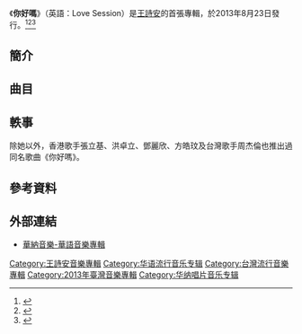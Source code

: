 {{Album infobox | <!-- See Wikipedia:WikiProject_Albums -->
|  Name        = 《你好嗎》
|  Type        = [[專輯|專輯]]
|  Artist      = [[王詩安|王詩安]]
|  Cover       = 
|  Background  = 
|  Released    = 2013年8月23日
|  Recorded    = 
|  Genre       = [[華語流行音樂|華語流行]]
|  Length      = 
|  Label       = [[華納唱片|華納唱片]]
|  Number      = 
|  Producer    = 
|  Last album	= 
|  This album	= '''[[你好嗎|你好嗎]]'''<br />（2013年）
|  Next album	= '''[[詩_(2017年王詩安專輯)|詩]]'''<br />（2017年）
}}
《'''你好嗎'''》（英語：Love Session）是[[王詩安|王詩安]]的首張專輯，於2013年8月23日發行。<ref>{{cite news | language = zh | url = https://n.yam.com/Article/20130807668464 | title = 華納重量新人Diana王詩安 鬼月勇闖歌壇 | publisher = yam蕃薯藤新聞 | date = 2013-08-07 | accessdate = 2017-11-25 | archive-date = 2019-03-06 | archive-url = https://web.archive.org/web/20190306111322/https://n.yam.com/Article/20130807668464 | dead-url = no }}</ref><ref>{{cite news | language = zh | url = http://www.epochtimes.com.tw/n68787/%E7%8E%8B%E8%A9%A9%E5%AE%89%E5%8B%87%E9%97%96%E6%AD%8C%E5%A3%87-%E8%95%AD%E6%95%AC%E9%A8%B0%E6%9E%97%E4%BF%8A%E5%82%91%E9%80%81%E7%A5%9D%E7%A6%8F.html | title = 王詩安勇闖歌壇 蕭敬騰林俊傑送祝福 | publisher = 大紀元娛樂新聞 | date = 2013-08-24 | accessdate = 2017-11-25 | archive-date = 2019-03-06 | archive-url = https://web.archive.org/web/20190306044251/http://www.epochtimes.com.tw/n68787/%E7%8E%8B%E8%A9%A9%E5%AE%89%E5%8B%87%E9%97%96%E6%AD%8C%E5%A3%87-%E8%95%AD%E6%95%AC%E9%A8%B0%E6%9E%97%E4%BF%8A%E5%82%91%E9%80%81%E7%A5%9D%E7%A6%8F.html | dead-url = no }}</ref><ref>{{cite news | language = zh | url = https://star.ettoday.net/news/266065?t=%E7%8E%8B%E8%A9%A9%E5%AE%89%E6%AD%8C%E6%9B%B2%E7%9F%A5%E5%90%8D%E5%BA%A6%E5%A4%AA%E9%AB%98%E3%80%80%E7%AC%91%E7%A8%B1%E5%90%8D%E5%AD%97%E8%A2%AB%E6%94%B9%E7%82%BA%E3%80%8C%E4%BD%A0%E5%A5%BD%E5%97%8E%E3%80%8D | title = 王詩安歌曲知名度太高　笑稱名字被改為「你好嗎」 | publisher = ETtoday星光雲 | date = 2013-09-05 | accessdate = 2017-11-25 | archive-date = 2017-12-07 | archive-url = https://web.archive.org/web/20171207012108/https://star.ettoday.net/news/266065?t=%E7%8E%8B%E8%A9%A9%E5%AE%89%E6%AD%8C%E6%9B%B2%E7%9F%A5%E5%90%8D%E5%BA%A6%E5%A4%AA%E9%AB%98%E3%80%80%E7%AC%91%E7%A8%B1%E5%90%8D%E5%AD%97%E8%A2%AB%E6%94%B9%E7%82%BA%E3%80%8C%E4%BD%A0%E5%A5%BD%E5%97%8E%E3%80%8D | dead-url = no }}</ref>
== 簡介 ==

== 曲目 ==
{{Tracklist
| collapsed = 
| headline = 
| font_size = 
| total_length = 

| all_writing = 
| all_music = 
| all_lyrics = 
| all_arranger = 
| all_producer = 
| all_except =

| title1 = 你好嗎
| note1 = Hello
| longnote1 = '''第二波主打'''
| music1 = [[李偉菘|李偉菘]]
| lyrics1 = [[馬嵩惟|馬嵩惟]]
| arranger1 = [[Martin_Tang|Martin Tang]]
| producer1 = [[李偉菘|李偉菘]]
| length1 = 4:08

| title2 = 我的我自己
| note2 = Me & I
| longnote2 = '''第四波主打'''
| music2 = Daniel Gidlund / Charlie Mason
| lyrics2 = [[嚴云農|嚴云農]]
| arranger2 = [[劉文仁|劉文仁]]
| producer2 = [[楊鈞堯|楊鈞堯]] 
| length2 = 3:43

| title3 = 穿盔甲的精靈
| note3 = Armored Wizard
| longnote3 = 
| music3 = [[李偲菘|李偲菘]]
| lyrics3 = [[姚若龍|姚若龍]]
| arranger3 = [[Martin_Tang|Martin Tang]]
| producer3 = [[李偲菘|李偲菘]]
| length3 = 4:28

| title4 = 早熟
| note4 = Too Young To Love
| longnote4 = '''第三波主打'''
| music4 = [[馬奕強|馬奕強]]
| lyrics4 = [[姚若龍|姚若龍]]
| arranger4 = [[Terence_Teo|Terence Teo]]
| producer4 = [[馬奕強|馬奕強]]
| length4 = 4:42

| title5 = 有點不捨
| note5 = Can't Let Go
| longnote5 = 
| music5 = [[伍家輝|伍家輝]]
| lyrics5 = [[管啟源|管啟源]]、[[伍家輝|伍家輝]]
| arranger5 = [[Terence_Teo|Terence Teo]]
| producer5 = [[李偉菘|李偉菘]]
| length5 = 3:59

| title6 = Hey Boy
| note6 =  
| longnote6 = '''第五波主打'''
| music6 = [[方大同|方大同]]
| lyrics6 = [[崔惟楷|崔惟楷]]
| arranger6 = [[方大同|方大同]]
| producer6 = [[方大同|方大同]]
| length6 = 3:05

| title7 = 不說不
| note7 = No No No No
| longnote7 = 
| music7 = [[黃晟峰|黃晟峰]]
| lyrics7 = [[梁錦興|梁錦興]]
| arranger7 = [[小安|小安]]
| producer7 = [[小安|小安]]
| length7 = 3:22

| title8 = 最最愛
| note8 = Loveee!
| longnote8 = 
| music8 = Davor Vulama / Rachel Suter
| lyrics8 = [[崔惟楷|崔惟楷]]
| arranger8 = [[劉文仁|劉文仁]]
| producer8 = [[楊鈞堯|楊鈞堯]]
| length8 = 3:52

| title9 = 我不要再難過
| note9 = Sad-less
| longnote9 = (台視、三立都會台偶像劇《[[向前走向愛走|向前走向愛走]]》插曲、網路劇《[[女人三分熟|女人三分熟]]》插曲)
| music9 = [[宇珩|宇珩]]
| lyrics9 = [[管啟源|管啟源]]
| arranger9 = [[葉庭貴|葉庭貴]]
| producer9 = [[馬毓芬|馬毓芬]]
| length9 = 4:54

| title10 = Skinny Love
| note10 = 
| longnote10 = '''首波主打歌'''
| music10 = Justin Vernon
| lyrics10 = Justin Vernon
| arranger10 = [[陳蔚甄|陳蔚甄]]
| producer10 = [[李偲菘|李偲菘]]
| length10 = 3:36
}}

== 軼事 ==
除她以外，香港歌手張立基、洪卓立、鄧麗欣、方皓玟及台灣歌手周杰倫也推出過同名歌曲《你好嗎》。

==參考資料==
{{reflist}}

==外部連結==
* [https://web.archive.org/web/20171201033503/https://store.warnermusic.com.tw/store/item/3402?highlight=%E4%BD%A0%E5%A5%BD%E5%97%8ELove%20Lesson 華納音樂-華語音樂專輯]

[[Category:王詩安音樂專輯|Category:王詩安音樂專輯]]
[[Category:华语流行音乐专辑|Category:华语流行音乐专辑]]
[[Category:台灣流行音樂專輯|Category:台灣流行音樂專輯]]
[[Category:2013年臺灣音樂專輯|Category:2013年臺灣音樂專輯]]
[[Category:华纳唱片音乐专辑|Category:华纳唱片音乐专辑]]